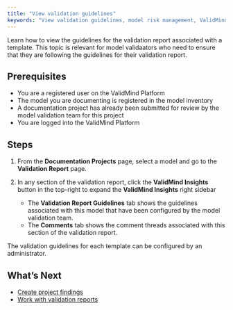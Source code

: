 ```yaml
---
title: "View validation guidelines"
keywords: "View validation guidelines, model risk management, ValidMind"
---
```


Learn how to view the guidelines for the validation report associated with a template. This topic is relevant for model validaators who need to ensure that they are following the guidelines for their validation report.  

## Prerequisites

* You are a registered user on the ValidMind Platform
* The model you are documenting is registered in the model inventory
* A documentation project has already been submitted for review by the model validation team for this project
* You are logged into the ValidMind Platform

## Steps

1. From the **Documentation Projects** page, select a model and go to the  **Validation Report** page. 

1. In any section of the validation report, click the **ValidMind Insights** button in the top-right to expand the **ValidMind Insights** right sidebar 
<!--- **Need image** --->

   - The **Validation Report Guidelines** tab shows the guidelines associated with this model that have been configured by the model validation team.
   - The **Comments** tab shows the comment threads associated with this section of the validation report.

::: {.column-margin}
::: {.callout-tip}
The validation guidelines for each template can be configured by an administrator.
:::
:::

<!---
## Troubleshooting

[Include any common issues or errors that may arise during the task and how to resolve them.]
--->

## What's Next

* [Create project findings](create-project-findings.qmd)
* [Work with validation reports](work-with-validation-reports.qmd)

